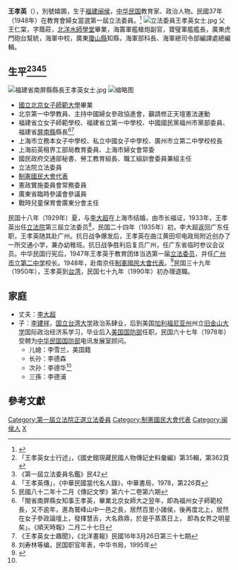 {{Infobox Officeholder
|姓名=王孝英
|圖像=File:王孝英赴南京.jpg
|圖像大小=200px
|圖像說明=  
|rank= 
| 字 =  別號嬉圃
| 號 = 
| 別名 
| birth_date = 1899年7月21日（光緒二十五年七月二十一日）
| 出生地點=
| 逝世日期= 1990年5月？日
| 逝世地點=
| resting_place = 
| 政黨 = 
| 其他政黨 = 
| 身高 = 
| 配偶 = 
| 伴侶 = 
| 兒女 = 
| 父母 = 父：王仁棠<br />母：羅氏
| 親屬 = 
| 居住地 = 
| 學歷 = 
| 母校 = 
| 職業 = 
| 著作 = 
| 國籍=
| awards=
}}
'''王孝英'''（{{bd|1899年|8月26日|1990年|5月}}），別號嬉圃，生于[[福建|福建]][[闽侯|闽侯]]，[[中华民国|中华民国]]教育家、政治人物。民國37年（1948年）在教育會婦女當選第一屆立法委員。<ref name=wh>{{Cite web|title=功在黨國的李大超|url=http://www.tpwh.org.tw/new_page_88.htm|accessdate=2019-09-01|work=台北市五華同鄉會|author=李世昌|archive-date=2019-08-07|archive-url=https://web.archive.org/web/20190807095952/http://www.tpwh.org.tw/new_page_88.htm|dead-url=no}}</ref>
[[File:立法委員王孝英女士.jpg|thumb]]
父王仁棠，字蔭莊，[[北洋水師學堂|北洋水師學堂]]畢業，海籌軍艦槍炮副官，寶璧軍艦艦長，廣東虎門砲台幫統，海軍中校，廣東[[瓊山縣|瓊山縣]]知縣，海軍部科長、海軍總司令部編譯處總編輯。

== 生平<ref>「王孝英女士行述」，《國史館現藏民國人物傳記史料彙編》第35輯，第362頁</ref><ref>《第一屆立法委員名鑑》民42</ref><ref> 「王孝英傳」，《中華民國當代名人錄》，中華書局，1978，第226頁</ref><ref>民國八十二年十二月《傳記文學》第六十二卷第六期</ref> ==
[[File:福建省南屏縣縣長王孝英女士.jpg|thumb]]
[[File:王孝英_(制憲).jpg|缩略图]]
* [[國立北京女子師範大學|國立北京女子師範大學]]畢業
* 北京第一中學教員、主持中國婦女參政協進會，籲請修正天壇憲法運動
* 福建省立女子師範學校、福建省立第一中學校、中國國民黨福州市黨部委員、福建省[[屏南縣|屏南縣]]縣長<ref>「閩省南屏縣女知事王孝英，畢業北京女師大之翌年，即為福州女子師範校長，又不逾年，進為鷲峰山中一邑之長，居然百里小諸侯，後再度北上，居然在女子參政論壇上，發揮慧舌，大名鼎鼎，於是乎蒸蒸日上， 即為女界之明星矣」。《順天時報》二月二十七日</ref><ref>《王孝英女士趣聞》，《北洋畫報》民國16年3月26日第三十七期</ref>
* 上海市立務本女子中學校、私立中國女子中學校、廣州市立第二中學校校長
* 上海前英租界工部局教育委員、上海市婦女會常委
* 國民政府交通部秘書、勞工教育組長、職工組訓會委員兼組主任
* 立法院立法委員
* [[制憲國民大會代表|制憲國民大會代表]]
* 憲政實施委員會常務委員
* 廣東省臨時參議會參議員
* 戰時兒童保育會廣東分會主任

民国十八年（1929年）夏，与[[李大超|李大超]]在上海市结婚，由市长福证，1933年，王孝英出任[[立法院|立法院]]第三屆立法委员<ref>刘寿林等编，民国职官年表，中华书局，1995年</ref>，民国二十四年（1935年）初，李大超返回广东任职，王孝英随其赴广州。抗日战争爆发后，王孝英在曲江黄田坝电政局附近创办了一所交通小学，兼办幼稚班。抗日战争胜利后复员广州，任广东省临时参议会议员。中华民国行宪后，1947年王孝英于教育团体当选第一届[[立法委员|立法委员]]，并任[[广州市第二中学|广州市立第二中学]]校长。1948年，赴南京任[[制憲國民大會代表|制憲國民大會代表]]。<ref>{{Cite web|title=二中校史之我见（1930年至1978年）|url=https://web.archive.org/web/20070904030329/http://gzezxyh.com/dvbbs/dispbbs.asp?boardID=31&ID=743&page=1|accessdate=2019-09-01|date=2007-09-04|work=广州二中校友论坛}}</ref>民国三十九年（1950年），王孝英到[[台湾|台湾]]，民国七十九年（1990年）初办理退職。

==家庭==
*丈夫：[[李大超|李大超]]
*子：[[李建祥|李建祥]]，[[国立台湾大学|国立台湾大学]]政治系肆业，后到美国[[加利福尼亚州|加利福尼亚州]]州立[[旧金山大学|旧金山大学]]国际政治经济系学习，毕业后入[[美国国防部|美国国防部]]任职，民国六十七年（1978年）受聘为[[中华民国国防部|中华民国国防部]]电讯发展室顾问。
**儿媳：李雪兰，美国籍
**长孙：李德森
**次孙：李德华<ref name=wh/>
**三孫：李德浦

== 參考文獻 ==
{{reflist}}
{{第3屆中華民國訓政時期立法委員名單}}
{{中華民國第一屆立法委員}}
[[Category:第一屆立法院正選立法委員|Category:第一屆立法院正選立法委員]]
[[Category:制憲國民大會代表|Category:制憲國民大會代表]]
[[Category:闽侯人|Category:闽侯人]]
[[Category:西清王氏|X]]